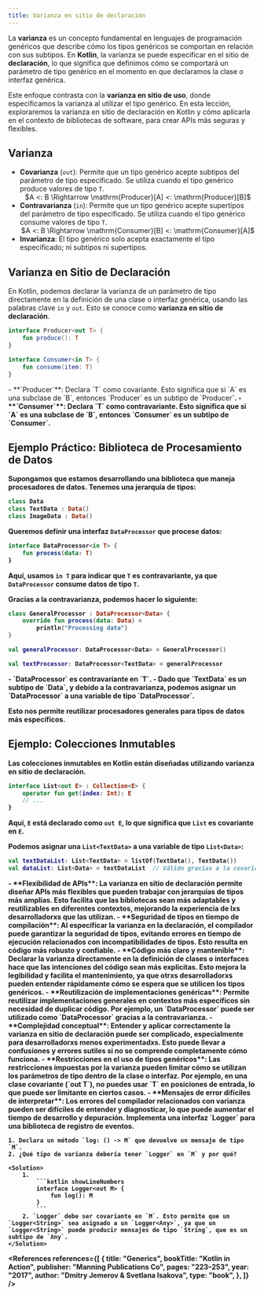 ```yaml
---
title: Varianza en sitio de declaración
---
```


<ReadingTime />
<GitHubRepoLink user="r8vnhill" repo="" />

La **varianza** es un concepto fundamental en lenguajes de programación genéricos que describe cómo los tipos genéricos se comportan en relación con sus subtipos. En **Kotlin**, la varianza se puede especificar en el sitio de **declaración**, lo que significa que definimos cómo se comportará un parámetro de tipo genérico en el momento en que declaramos la clase o interfaz genérica.

Este enfoque contrasta con la **varianza en sitio de uso**, donde especificamos la varianza al utilizar el tipo genérico. En esta lección, exploraremos la varianza en sitio de declaración en Kotlin y cómo aplicarla en el contexto de bibliotecas de software, para crear APIs más seguras y flexibles.

## Varianza

- **Covarianza** (`out`): Permite que un tipo genérico acepte subtipos del parámetro de tipo especificado. Se utiliza cuando el tipo genérico produce valores de tipo `T`.
    <center>
        $A <: B \Rightarrow \mathrm{Producer}[A] <: \mathrm{Producer}[B]$
    </center>
- **Contravarianza** (`in`): Permite que un tipo genérico acepte supertipos del parámetro de tipo especificado. Se utiliza cuando el tipo genérico consume valores de tipo `T`.
    <center>
        $A <: B \Rightarrow \mathrm{Consumer}[B] <: \mathrm{Consumer}[A]$
    </center>
- **Invarianza**: El tipo genérico solo acepta exactamente el tipo especificado; ni subtipos ni supertipos.

## Varianza en Sitio de Declaración

En Kotlin, podemos declarar la varianza de un parámetro de tipo directamente en la definición de una clase o interfaz genérica, usando las palabras clave `in` y `out`. Esto se conoce como **varianza en sitio de declaración**.

```kotlin showLineNumbers
interface Producer<out T> {
    fun produce(): T
}

interface Consumer<in T> {
    fun consume(item: T)
}
```

<Explanation>
    - **`Producer<out T>`**: Declara `T` como covariante. Esto significa que si `A` es una subclase de `B`, entonces `Producer<A>` es un subtipo de `Producer<B>`.
    - **`Consumer<in T>`**: Declara `T` como contravariante. Esto significa que si `A` es una subclase de `B`, entonces `Consumer<B>` es un subtipo de `Consumer<A>`.    
</Explanation>

## Ejemplo Práctico: Biblioteca de Procesamiento de Datos

Supongamos que estamos desarrollando una biblioteca que maneja procesadores de datos. Tenemos una jerarquía de tipos:

```kotlin showLineNumbers
class Data
class TextData : Data()
class ImageData : Data()
```

Queremos definir una interfaz `DataProcessor` que procese datos:

```kotlin showLineNumbers
interface DataProcessor<in T> {
    fun process(data: T)
}
```

Aquí, usamos `in T` para indicar que `T` es contravariante, ya que `DataProcessor` **consume** datos de tipo `T`.

Gracias a la contravarianza, podemos hacer lo siguiente:

```kotlin showLineNumbers
class GeneralProcessor : DataProcessor<Data> {
    override fun process(data: Data) =
        println("Processing data")
}

val generalProcessor: DataProcessor<Data> = GeneralProcessor()

val textProcessor: DataProcessor<TextData> = generalProcessor
```

<Explanation>
    - `DataProcessor<in T>` es contravariante en `T`.
    - Dado que `TextData` es un subtipo de `Data`, y debido a la contravarianza, podemos asignar un `DataProcessor<Data>` a una variable de tipo `DataProcessor<TextData>`.
</Explanation>

Esto nos permite reutilizar procesadores generales para tipos de datos más específicos.

## Ejemplo: Colecciones Inmutables

Las colecciones inmutables en Kotlin están diseñadas utilizando varianza en sitio de declaración.

```kotlin showLineNumbers
interface List<out E> : Collection<E> {
    operator fun get(index: Int): E
    // ...
}
```

Aquí, `E` está declarado como `out E`, lo que significa que `List` es covariante en `E`.

Podemos asignar una `List<TextData>` a una variable de tipo `List<Data>`:

```kotlin showLineNumbers
val textDataList: List<TextData> = listOf(TextData(), TextData())
val dataList: List<Data> = textDataList  // Válido gracias a la covarianza
```


<ProCons>
   <Pros>
      - **Flexibilidad de APIs**: La varianza en sitio de declaración permite diseñar APIs más flexibles que pueden trabajar con jerarquías de tipos más amplias. Esto facilita que las bibliotecas sean más adaptables y reutilizables en diferentes contextos, mejorando la experiencia de lxs desarrolladorxs que las utilizan.
      - **Seguridad de tipos en tiempo de compilación**: Al especificar la varianza en la declaración, el compilador puede garantizar la seguridad de tipos, evitando errores en tiempo de ejecución relacionados con incompatibilidades de tipos. Esto resulta en código más robusto y confiable.
      - **Código más claro y mantenible**: Declarar la varianza directamente en la definición de clases o interfaces hace que las intenciones del código sean más explícitas. Esto mejora la legibilidad y facilita el mantenimiento, ya que otrxs desarrolladorxs pueden entender rápidamente cómo se espera que se utilicen los tipos genéricos.
      - **Reutilización de implementaciones genéricas**: Permite reutilizar implementaciones generales en contextos más específicos sin necesidad de duplicar código. Por ejemplo, un `DataProcessor<Data>` puede ser utilizado como `DataProcessor<TextData>` gracias a la contravarianza.
   </Pros>
   <Cons>
      - **Complejidad conceptual**: Entender y aplicar correctamente la varianza en sitio de declaración puede ser complicado, especialmente para desarrolladorxs menos experimentadxs. Esto puede llevar a confusiones y errores sutiles si no se comprende completamente cómo funciona.
      - **Restricciones en el uso de tipos genéricos**: Las restricciones impuestas por la varianza pueden limitar cómo se utilizan los parámetros de tipo dentro de la clase o interfaz. Por ejemplo, en una clase covariante (`out T`), no puedes usar `T` en posiciones de entrada, lo que puede ser limitante en ciertos casos.
      - **Mensajes de error difíciles de interpretar**: Los errores del compilador relacionados con varianza pueden ser difíciles de entender y diagnosticar, lo que puede aumentar el tiempo de desarrollo y depuración.
   </Cons>
</ProCons>

<Exercise>
    Implementa una interfaz `Logger` para una biblioteca de registro de eventos.

    1. Declara un método `log: () -> M` que devuelve un mensaje de tipo `M`.
    2. ¿Qué tipo de varianza debería tener `Logger` en `M` y por qué?
    
    <Solution>
        1. 
            ```kotlin showLineNumbers
            interface Logger<out M> {
                fun log(): M
            }
            ```
        2. `Logger` debe ser covariante en `M`. Esto permite que un `Logger<String>` sea asignado a un `Logger<Any>`, ya que un `Logger<String>` puede producir mensajes de tipo `String`, que es un subtipo de `Any`.
    </Solution>
</Exercise>

<div className="language-card-container">
    <ScalaCard link="/docs/generics/declaration/scala" />
    <SwiftCard link="/docs/generics/declaration/swift" />
    <TypeScriptCard link="/docs/generics/declaration/ts" />
</div>

<References references={[
    {
        title: "Generics",
        bookTitle: "Kotlin in Action",
        publisher: "Manning Publications Co",
        pages: "223–253",
        year: "2017",
        author: "Dmitry Jemerov & Svetlana Isakova",
        type: "book",
    },
]} />
